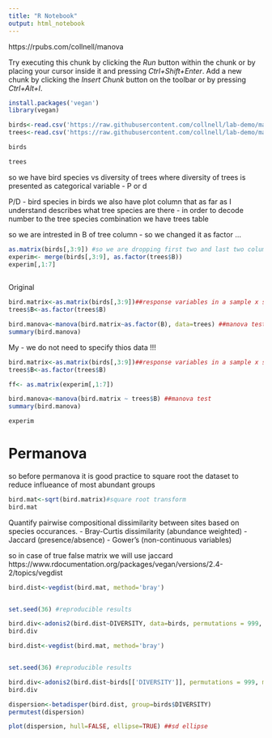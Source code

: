 ```yaml
---
title: "R Notebook"
output: html_notebook
---
```

https://rpubs.com/collnell/manova

Try executing this chunk by clicking the *Run* button within the chunk or by placing your cursor inside it and pressing *Ctrl+Shift+Enter*. 
Add a new chunk by clicking the *Insert Chunk* button on the toolbar or by pressing *Ctrl+Alt+I*.


```r
install.packages('vegan')
library(vegan) 

```
```r
birds<-read.csv('https://raw.githubusercontent.com/collnell/lab-demo/master/bird_by_fg.csv')
trees<-read.csv('https://raw.githubusercontent.com/collnell/lab-demo/master/tree_comp.csv')
```


```r
birds
```
```r
trees
```

so we have bird species vs  diversity of trees where diversity of trees is presented as categorical variable - P or d

P/D - bird species
in birds we also have plot column that as far as I understand describes what tree species are there - in order to decode number to the tree species combination we have trees table


so we are intrested in B  of tree column - so we changed it as factor ...
```r
as.matrix(birds[,3:9]) #so we are dropping first two and last two columns 
experim<- merge(birds[,3:9], as.factor(trees$B))
experim[,1:7]
                
```
Original
```r
bird.matrix<-as.matrix(birds[,3:9])##response variables in a sample x species matrix
trees$B<-as.factor(trees$B)

bird.manova<-manova(bird.matrix~as.factor(B), data=trees) ##manova test
summary(bird.manova) 
```

My - we do not need to specify thios data !!!

```r
bird.matrix<-as.matrix(birds[,3:9])##response variables in a sample x species matrix
trees$B<-as.factor(trees$B)

ff<- as.matrix(experim[,1:7])

bird.manova<-manova(bird.matrix ~ trees$B) ##manova test
summary(bird.manova) 

```
```r
experim
```


# Permanova

so before permanova it is good practice to square root the dataset to reduce influeance of most abundant groups

```r
bird.mat<-sqrt(bird.matrix)#square root transform
bird.mat
```



Quantify pairwise compositional dissimilarity between sites based on species occurances.
- Bray-Curtis dissimilarity (abundance weighted)
- Jaccard (presence/absence)
- Gower’s (non-continuous variables)

so in case of true false matrix we will use jaccard
https://www.rdocumentation.org/packages/vegan/versions/2.4-2/topics/vegdist

```r
bird.dist<-vegdist(bird.mat, method='bray')


set.seed(36) #reproducible results

bird.div<-adonis2(bird.dist~DIVERSITY, data=birds, permutations = 999, method="bray")
bird.div


```
```r
bird.dist<-vegdist(bird.mat, method='bray')


set.seed(36) #reproducible results

bird.div<-adonis2(bird.dist~birds[['DIVERSITY']], permutations = 999, method="bray")
bird.div
```


```r
dispersion<-betadisper(bird.dist, group=birds$DIVERSITY)
permutest(dispersion)
```


```r
plot(dispersion, hull=FALSE, ellipse=TRUE) ##sd ellipse

```
























